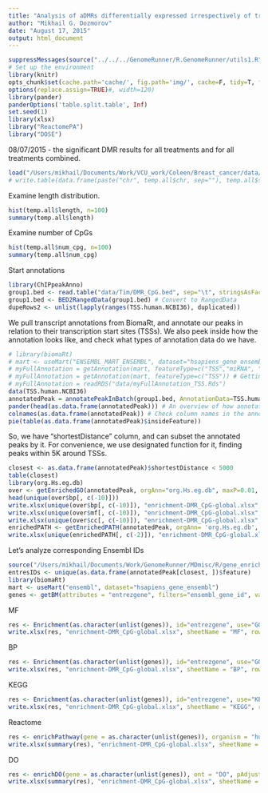 ```yaml
---
title: "Analysis of aDMRs differentially expressed irrespectively of treatment"
author: "Mikhail G. Dozmorov"
date: "August 17, 2015"
output: html_document
---
```

```r
suppressMessages(source("../../../GenomeRunner/R.GenomeRunner/utils1.R"))
# Set up the environment
library(knitr) 
opts_chunk$set(cache.path='cache/', fig.path='img/', cache=F, tidy=T, fig.keep='high', echo=F, dpi=100, warnings=F, message=F, comment=NA, warning=F) #out.width=700, 
options(replace.assign=TRUE)#, width=120)
library(pander)
panderOptions('table.split.table', Inf)
set.seed(1)
library(xlsx)
library("ReactomePA")
library("DOSE")
```

08/07/2015 - the significant DMR results for all treatments and for all treatments combined. 
```r
load("/Users/mikhail/Documents/Work/VCU_work/Coleen/Breast_cancer/data/Tim/DMR_CpG.Rdata")
# write.table(data.frame(paste("chr", temp.all$chr, sep=""), temp.all$start, temp.all$stop), "/Users/mikhail/Documents/Work/VCU_work/Coleen/Breast_cancer/data/Tim/DMR_CpG.bed", sep="\t", row.names=FALSE, col.names=FALSE, quote=F)
```

Examine length distribution.

```r
hist(temp.all$length, n=100)
summary(temp.all$length)
```

Examine number of CpGs

```r
hist(temp.all$num_cpg, n=100)
summary(temp.all$num_cpg)
```

Start annotations

```r
library(ChIPpeakAnno)
group1.bed <- read.table("data/Tim/DMR_CpG.bed", sep="\t", stringsAsFactors = FALSE)
group1.bed <- BED2RangedData(group1.bed) # Convert to RangedData
dupeRows2 <- unlist(lapply(ranges(TSS.human.NCBI36), duplicated))
```

We pull transcript annotations from BiomaRt, and annotate our peaks in relation to their transcription start sites (TSSs). We also peek inside how the annotation looks like, and check what types of annotation data do we have.

```r
# library(biomaRt)
# mart <- useMart("ENSEMBL_MART_ENSEMBL", dataset="hsapiens_gene_ensembl", host="feb2014.archive.ensembl.org",path="/biomart/martservice",archive=FALSE, verbose=TRUE) # Last mart containing HG19 genome annotation
# myFullAnnotation = getAnnotation(mart, featureType=c("TSS","miRNA", "Exon", "5utr", "3utr", "ExonPlusUtr", "transcript")) # An example in relation to what we can get annotations
# myFullAnnotation = getAnnotation(mart, featureType=c("TSS")) # Getting annotations is time consuming
# myFullAnnotation = readRDS("data/myFullAnnotation_TSS.Rds")
data(TSS.human.NCBI36)
annotatedPeak = annotatePeakInBatch(group1.bed, AnnotationData=TSS.human.NCBI36, select = "first")
pander(head(as.data.frame(annotatedPeak))) # An overview of how annotation results look like
colnames(as.data.frame(annotatedPeak)) # Check column names in the annotation results
pie(table(as.data.frame(annotatedPeak)$insideFeature))
```

So, we have "shortestDistance" column, and can subset the annotated peaks by it. For convenience, we use designated function for it, finding peaks within 5K around TSSs.

```r
closest <- as.data.frame(annotatedPeak)$shortestDistance < 5000
table(closest)
library(org.Hs.eg.db)
over <- getEnrichedGO(annotatedPeak, orgAnn="org.Hs.eg.db", maxP=0.01, multiAdj=FALSE, minGOterm=10, multiAdjMethod="")
head(unique(over$bp[, c(-10)]))
write.xlsx(unique(over$bp[, c(-10)]), "enrichment-DMR_CpG-global.xlsx", sheetName = "BP-peaks", row.names=F, append = T)
write.xlsx(unique(over$mf[, c(-10)]), "enrichment-DMR_CpG-global.xlsx", sheetName = "MF-peaks", row.names=F, append = T)
write.xlsx(unique(over$cc[, c(-10)]), "enrichment-DMR_CpG-global.xlsx", sheetName = "CC-peaks", row.names=F, append = T)
enrichedPATH <- getEnrichedPATH(annotatedPeak, orgAnn= 'org.Hs.eg.db', pathAnn='KEGG.db', feature_id_type="ensembl_gene_id", maxP=0.01, minPATHterm=10, multiAdjMethod="none")
write.xlsx(unique(enrichedPATH[, c(-2)]), "enrichment-DMR_CpG-global.xlsx", sheetName = "KEGG-peaks", row.names=F, append = T)
```

Let's analyze corresponding Ensembl IDs

```r
source("/Users/mikhail/Documents/Work/GenomeRunner/MDmisc/R/gene_enrichment_hg19.R")
entresIDs <- unique(as.data.frame(annotatedPeak[closest, ])$feature)
library(biomaRt)
mart <- useMart("ensembl", dataset="hsapiens_gene_ensembl")
genes <- getBM(attributes = "entrezgene", filters="ensembl_gene_id", values=entresIDs, mart = mart, uniqueRows = T)
```

MF

```r
res <- Enrichment(as.character(unlist(genes)), id="entrezgene", use="GO", ont="MF")
write.xlsx(res, "enrichment-DMR_CpG-global.xlsx", sheetName = "MF", row.names=F, append = T)
```

BP

```r
res <- Enrichment(as.character(unlist(genes)), id="entrezgene", use="GO", ont="BP")
write.xlsx(res, "enrichment-DMR_CpG-global.xlsx", sheetName = "BP", row.names=F, append = T)
```

KEGG

```r
res <- Enrichment(as.character(unlist(genes)), id="entrezgene", use="KEGG")
write.xlsx(res, "enrichment-DMR_CpG-global.xlsx", sheetName = "KEGG", row.names=F, append = T)
```

Reactome

```r
res <- enrichPathway(gene = as.character(unlist(genes)), organism = "human", pAdjustMethod = "BH", pvalueCutoff = 0.1, qvalueCutoff = 0.2, readable = TRUE)
write.xlsx(summary(res), "enrichment-DMR_CpG-global.xlsx", sheetName = "Reactome",row.names=FALSE,  append = T)
```

DO

```r
res <- enrichDO(gene = as.character(unlist(genes)), ont = "DO", pAdjustMethod = "none", pvalueCutoff = 0.1, qvalueCutoff = 0.2, readable = TRUE)
write.xlsx(summary(res), "enrichment-DMR_CpG-global.xlsx", sheetName = "DO",row.names=FALSE,  append = T)
```





